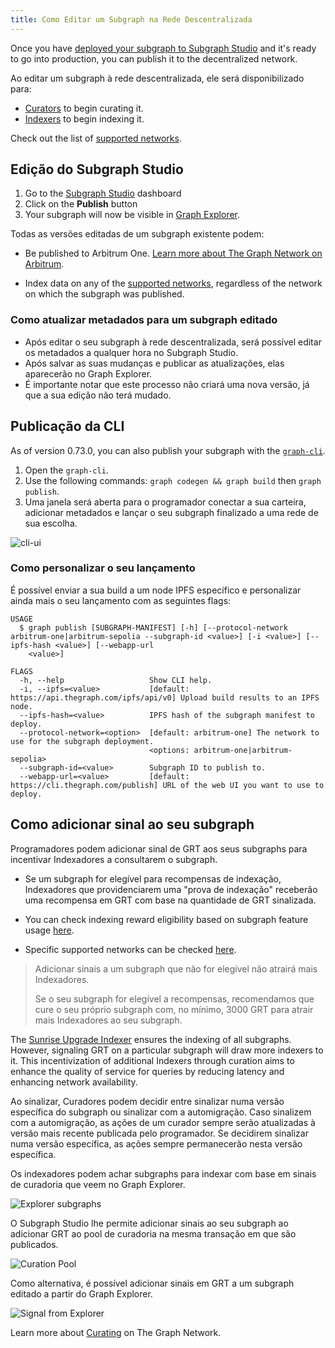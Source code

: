 ```yaml
---
title: Como Editar um Subgraph na Rede Descentralizada
---
```


Once you have [deployed your subgraph to Subgraph Studio](/deploying/deploying-a-subgraph-to-studio/) and it's ready to go into production, you can publish it to the decentralized network.

Ao editar um subgraph à rede descentralizada, ele será disponibilizado para:

- [Curators](/resources/roles/curating/) to begin curating it.
- [Indexers](/indexing/overview/) to begin indexing it.

<VideoEmbed youtube="satdwdbvzAQ" />

Check out the list of [supported networks](/supported-networks/).

## Edição do Subgraph Studio

1. Go to the [Subgraph Studio](https://thegraph.com/studio/) dashboard
2. Click on the **Publish** button
3. Your subgraph will now be visible in [Graph Explorer](https://thegraph.com/explorer/).

Todas as versões editadas de um subgraph existente podem:

- Be published to Arbitrum One. [Learn more about The Graph Network on Arbitrum](/archived/arbitrum/arbitrum-faq/).

- Index data on any of the [supported networks](/supported-networks/), regardless of the network on which the subgraph was published.

### Como atualizar metadados para um subgraph editado

- Após editar o seu subgraph à rede descentralizada, será possível editar os metadados a qualquer hora no Subgraph Studio.
- Após salvar as suas mudanças e publicar as atualizações, elas aparecerão no Graph Explorer.
- É importante notar que este processo não criará uma nova versão, já que a sua edição não terá mudado.

## Publicação da CLI

As of version 0.73.0, you can also publish your subgraph with the [`graph-cli`](https://github.com/graphprotocol/graph-tooling/tree/main/packages/cli).

1. Open the `graph-cli`.
2. Use the following commands: `graph codegen && graph build` then `graph publish`.
3. Uma janela será aberta para o programador conectar a sua carteira, adicionar metadados e lançar o seu subgraph finalizado a uma rede de sua escolha.

![cli-ui](/img/cli-ui.png)

### Como personalizar o seu lançamento

É possível enviar a sua build a um node IPFS específico e personalizar ainda mais o seu lançamento com as seguintes flags:

```
USAGE
  $ graph publish [SUBGRAPH-MANIFEST] [-h] [--protocol-network arbitrum-one|arbitrum-sepolia --subgraph-id <value>] [-i <value>] [--ipfs-hash <value>] [--webapp-url
    <value>]

FLAGS
  -h, --help                   Show CLI help.
  -i, --ipfs=<value>           [default: https://api.thegraph.com/ipfs/api/v0] Upload build results to an IPFS node.
  --ipfs-hash=<value>          IPFS hash of the subgraph manifest to deploy.
  --protocol-network=<option>  [default: arbitrum-one] The network to use for the subgraph deployment.
                               <options: arbitrum-one|arbitrum-sepolia>
  --subgraph-id=<value>        Subgraph ID to publish to.
  --webapp-url=<value>         [default: https://cli.thegraph.com/publish] URL of the web UI you want to use to deploy.

```

## Como adicionar sinal ao seu subgraph

Programadores podem adicionar sinal de GRT aos seus subgraphs para incentivar Indexadores a consultarem o subgraph.

- Se um subgraph for elegível para recompensas de indexação, Indexadores que providenciarem uma "prova de indexação" receberão uma recompensa em GRT com base na quantidade de GRT sinalizada.

- You can check indexing reward eligibility based on subgraph feature usage [here](https://github.com/graphprotocol/indexer/blob/main/docs/feature-support-matrix.md).

- Specific supported networks can be checked [here](/supported-networks/).

> Adicionar sinais a um subgraph que não for elegível não atrairá mais Indexadores.
>
> Se o seu subgraph for elegível a recompensas, recomendamos que cure o seu próprio subgraph com, no mínimo, 3000 GRT para atrair mais Indexadores ao seu subgraph.

The [Sunrise Upgrade Indexer](/archived/sunrise/#what-is-the-upgrade-indexer) ensures the indexing of all subgraphs. However, signaling GRT on a particular subgraph will draw more indexers to it. This incentivization of additional Indexers through curation aims to enhance the quality of service for queries by reducing latency and enhancing network availability.

Ao sinalizar, Curadores podem decidir entre sinalizar numa versão específica do subgraph ou sinalizar com a automigração. Caso sinalizem com a automigração, as ações de um curador sempre serão atualizadas à versão mais recente publicada pelo programador. Se decidirem sinalizar numa versão específica, as ações sempre permanecerão nesta versão específica.

Os indexadores podem achar subgraphs para indexar com base em sinais de curadoria que veem no Graph Explorer.

![Explorer subgraphs](/img/explorer-subgraphs.png)

O Subgraph Studio lhe permite adicionar sinais ao seu subgraph ao adicionar GRT ao pool de curadoria na mesma transação em que são publicados.

![Curation Pool](/img/curate-own-subgraph-tx.png)

Como alternativa, é possível adicionar sinais em GRT a um subgraph editado a partir do Graph Explorer.

![Signal from Explorer](/img/signal-from-explorer.png)

Learn more about [Curating](/resources/roles/curating/) on The Graph Network.

